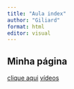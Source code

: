 ```yaml
---
title: "Aula index"
author: "Giliard"
format: html
editor: visual
---
```


## Minha página

[clique aqui](Pagina 2.html)
[vídeos](pagina3.html)
